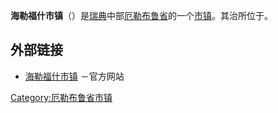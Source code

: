 {{coord|59|46|N|14|31|E|region:SE_type:adm2nd|display=title}}

{{Infobox Kommun|
fullname=Hällefors kommun|
coatofarms=[[File:Hällefors_vapen.svg|100px]]|
county=[[厄勒布鲁省|厄勒布鲁省]]|
province=[[西曼兰|西曼兰]]|
capital={{link-en|海勒福什|Hällefors}}|
map=[[File:Hällefors_Municipality_in_Örebro_County.png|200px]]|
arearank=第102名|
area=1,157.23|
arealand=989.80|
populationrank=第246名|
population=7,475|
densityrank=第242名|
populationdensity=7.55|
website=http://www.hallefors.se/|
footnotes=面积与人口统计数据来自[[瑞典统计局|瑞典统计局]]，截至2007年12月31日}}

'''海勒福什市镇'''（{{lang-sv|Hällefors kommun}}）是[[瑞典|瑞典]]中部[[厄勒布鲁省|厄勒布鲁省]]的一个[[瑞典市镇|市镇]]。其治所位于{{link-en|海勒福什|Hällefors}}。

== 外部链接 ==
* [http://www.hallefors.se 海勒福什市镇] {{Wayback|url=http://www.hallefors.se/ |date=20191225063221 }}－官方网站

{{Örebro County}}

{{DEFAULTSORT:Hallefors Municipality}}
[[Category:厄勒布鲁省市镇|Category:厄勒布鲁省市镇]]
